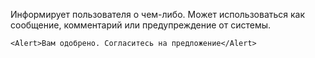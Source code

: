Информирует пользователя о чем-либо. Может использоваться как сообщение, комментарий или предупреждение от системы.

```tsx live
<Alert>Вам одобрено. Согласитесь на предложение</Alert>
```
